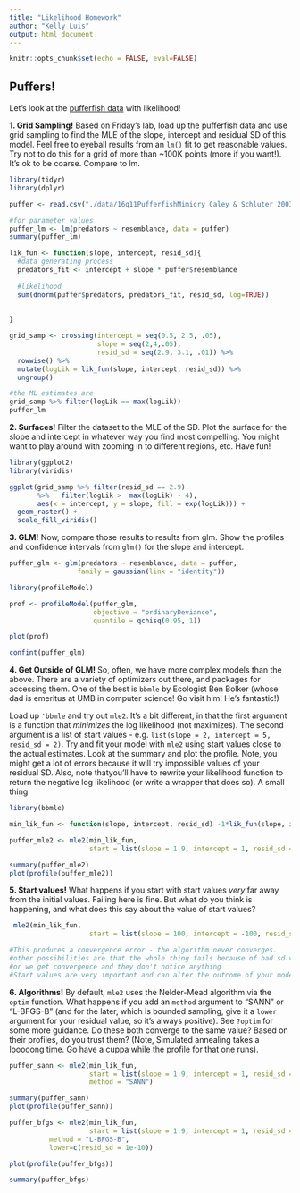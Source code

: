 ```yaml
---
title: "Likelihood Homework"
author: "Kelly Luis"
output: html_document
---
```


```r
knitr::opts_chunk$set(echo = FALSE, eval=FALSE)
```

## Puffers!

Let's look at the [pufferfish data](http://biol607.github.io/homework_2018/data/16q11PufferfishMimicry Caley & Schluter 2003.csv) with likelihood!  

**1. Grid Sampling!** Based on Friday's lab, load up the pufferfish data and use grid sampling to find the MLE of the slope, intercept and residual SD of this model. Feel free to eyeball results from an `lm()` fit to get reasonable values. Try not to do this for a grid of more than ~100K points (more if you want!). It's ok to be coarse. Compare to lm.

```r
library(tidyr)
library(dplyr)

puffer <- read.csv("./data/16q11PufferfishMimicry Caley & Schluter 2003.csv")

#for parameter values
puffer_lm <- lm(predators ~ resemblance, data = puffer)
summary(puffer_lm)

lik_fun <- function(slope, intercept, resid_sd){
  #data generating process
  predators_fit <- intercept + slope * puffer$resemblance
  
  #likelihood
  sum(dnorm(puffer$predators, predators_fit, resid_sd, log=TRUE))
  
  
}

grid_samp <- crossing(intercept = seq(0.5, 2.5, .05),
                      slope = seq(2,4,.05),
                      resid_sd = seq(2.9, 3.1, .01)) %>%
  rowwise() %>%
  mutate(logLik = lik_fun(slope, intercept, resid_sd)) %>%
  ungroup()

#the ML estimates are
grid_samp %>% filter(logLik == max(logLik))
puffer_lm
```

**2. Surfaces!** Filter the dataset to the MLE of the SD. Plot the surface for the slope and intercept in whatever way you find most compelling. You might want to play around with zooming in to different regions, etc. Have fun!

```r
library(ggplot2)
library(viridis)

ggplot(grid_samp %>% filter(resid_sd == 2.9)
       %>%   filter(logLik >  max(logLik) - 4),
       aes(x = intercept, y = slope, fill = exp(logLik))) +
  geom_raster() +
  scale_fill_viridis()

```

**3. GLM!** Now, compare those results to results from glm. Show the profiles and confidence intervals from `glm()` for the slope and intercept.

```r
puffer_glm <- glm(predators ~ resemblance, data = puffer,
                 family = gaussian(link = "identity"))

library(profileModel)

prof <- profileModel(puffer_glm,
                     objective = "ordinaryDeviance",
                     quantile = qchisq(0.95, 1))

plot(prof)

confint(puffer_glm)

```


**4. Get Outside of GLM!** So, often, we have more complex models than the above. There are a variety of optimizers out there, and packages for accessing them. One of the best is `bbmle` by Ecologist Ben Bolker (whose dad is emeritus at UMB in computer science! Go visit him! He's fantastic!)  
  
Load up `'bbmle` and try out `mle2`. It's a bit different, in that the first argument is a function that *minimizes* the log likelihood (not maximizes). The second argument is a list of start values - e.g. `list(slope = 2, intercept = 5, resid_sd = 2)`. Try and fit your model with `mle2` using start values close to the actual estimates. Look at the summary and plot the profile. Note, you might get a lot of errors because it will try impossible values of your residual SD. Also, note thatyou'll have to rewrite your likelihood function to return the negative log likelihood (or write a wrapper that does so). A small thing

```r
library(bbmle)

min_lik_fun <- function(slope, intercept, resid_sd) -1*lik_fun(slope, intercept, resid_sd)

puffer_mle2 <- mle2(min_lik_fun, 
                    start = list(slope = 1.9, intercept = 1, resid_sd = 3))

summary(puffer_mle2)
plot(profile(puffer_mle2))

```

**5. Start values!** What happens if you start with start values *very* far away from the initial values. Failing here is fine. But what do you think is happening, and what does this say about the value of start values?

```r
 mle2(min_lik_fun, 
                    start = list(slope = 100, intercept = -100, resid_sd = 0.1))

#This produces a convergence error - the algorithm never converges.
#other possibilities are that the whole thing fails because of bad sd values 
#or we get convergence and they don't notice anything
#Start values are very important and can alter the outcome of your models. Try either "good" start values, or try multiple ones and make sure your results conferge.
```

**6. Algorithms!** By default, `mle2` uses the Nelder-Mead algorithm via the `optim` function. What happens if you add an `method` argument to "SANN" or "L-BFGS-B" (and for the later, which is bounded sampling, give it a `lower` argument for your residual value, so it's always positive). See `?optim` for some more guidance. Do these both converge to the same value? Based on their profiles, do you trust them? (Note, Simulated annealing takes a looooong time. Go have a cuppa while the profile for that one runs).
 
```r

puffer_sann <- mle2(min_lik_fun, 
                    start = list(slope = 1.9, intercept = 1, resid_sd = 3),
                    method = "SANN")

summary(puffer_sann)
plot(profile(puffer_sann))

puffer_bfgs <- mle2(min_lik_fun, 
                    start = list(slope = 1.9, intercept = 1, resid_sd = 3),
          method = "L-BFGS-B",
          lower=c(resid_sd = 1e-10))

plot(profile(puffer_bfgs))

summary(puffer_bfgs)

```
